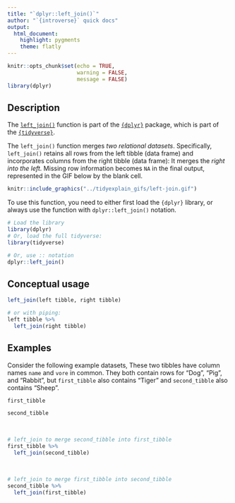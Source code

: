 ```yaml
---
title: "`dplyr::left_join()`"
author: "`{introverse}` quick docs"
output: 
  html_document:
    highlight: pygments
    theme: flatly
---
```



```r
knitr::opts_chunk$set(echo = TRUE, 
                      warning = FALSE, 
                      message = FALSE)
library(dplyr)
```


## Description

The [`left_join()`](https://dplyr.tidyverse.org/reference/left_join.html) function is part of the [`{dplyr}`](https://dplyr.tidyverse.org/) package, which is part of the [`{tidyverse}`](https://www.tidyverse.org/).

The `left_join()` function merges _two relational datasets_. Specifically, `left_join()` retains all rows from the left tibble (data frame) and incorporates columns from the right tibble (data frame): It merges the _right into the left._ Missing row information becomes `NA` in the final output, represented in the GIF below by the blank cell.

```r
knitr::include_graphics("../tidyexplain_gifs/left-join.gif")
```


<!-- Add the following if the topic is a function that does NOT come with base R, and uncomment/fill in the subsequent multiline HTML comment: -->
To use this function, you need to either first load the `{dplyr}` library, or always use the function with `dplyr::left_join()` notation.

```r
# Load the library
library(dplyr)
# Or, load the full tidyverse:
library(tidyverse)

# Or, use :: notation
dplyr::left_join()
```


## Conceptual usage 

```r
left_join(left tibble, right tibble)

# or with piping:
left tibble %>%
  left_join(right tibble)
```

## Examples

Consider the following example datasets, These two tibbles have column names `name` and `vore` in common. They both contain rows for "Dog", "Pig", and "Rabbit", but `first_tibble` also contains "Tiger" and `second_tibble` also contains "Sheep".

```r
first_tibble

second_tibble
```

<br>


```r
# left_join to merge second_tibble into first_tibble
first_tibble %>%
  left_join(second_tibble)
```

<br>

```r
# left_join to merge first_tibble into second_tibble
second_tibble %>%
  left_join(first_tibble)
```
